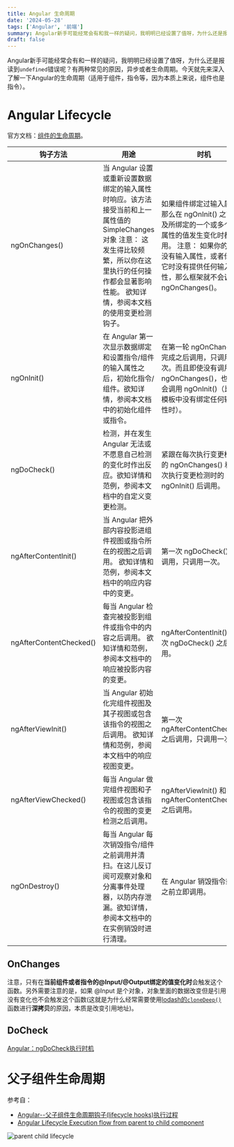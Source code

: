 ```yaml
---
title: Angular 生命周期
date: '2024-05-28'
tags: ['Angular', '前端']
summary: Angular新手可能经常会有和我一样的疑问，我明明已经设置了值呀，为什么还是报读到`undefined`错误呢？有两种常见的原因，异步或者生命周期。今天就先来深入了解一下Angular的生命周期（适用于组件，指令等，因为本质上来说，组件也是指令）。
draft: false
---
```


Angular新手可能经常会有和一样的疑问，我明明已经设置了值呀，为什么还是报读到`undefined`错误呢？有两种常见的原因，异步或者生命周期。今天就先来深入了解一下Angular的生命周期（适用于组件，指令等，因为本质上来说，组件也是指令）。

# Angular Lifecycle

官方文档：[组件的生命周期](https://angular.cn/guide/lifecycle-hooks)。

| 钩子方法                | 用途                                                                                                                                                                                                             | 时机                                                                                                                                                                                                        |
| ----------------------- | ---------------------------------------------------------------------------------------------------------------------------------------------------------------------------------------------------------------- | ----------------------------------------------------------------------------------------------------------------------------------------------------------------------------------------------------------- |
| ngOnChanges()           | 当 Angular 设置或重新设置数据绑定的输入属性时响应。该方法接受当前和上一属性值的 SimpleChanges对象 注意： 这发生得比较频繁，所以你在这里执行的任何操作都会显著影响性能。 欲知详情，参阅本文档的使用变更检测钩子。 | 如果组件绑定过输入属性，那么在 ngOnInit() 之前以及所绑定的一个或多个输入属性的值发生变化时都会调用。 注意： 如果你的组件没有输入属性，或者你使用它时没有提供任何输入属性，那么框架就不会调用ngOnChanges()。 |
| ngOnInit()              | 在 Angular 第一次显示数据绑定和设置指令/组件的输入属性之后，初始化指令/组件。欲知详情，参阅本文档中的初始化组件或指令。                                                                                          | 在第一轮 ngOnChanges() 完成之后调用，只调用一次。而且即使没有调用过 ngOnChanges()，也仍然会调用 ngOnInit()（比如当模板中没有绑定任何输入属性时）。                                                          |
| ngDoCheck()             | 检测，并在发生 Angular 无法或不愿意自己检测的变化时作出反应。欲知详情和范例，参阅本文档中的自定义变更检测。                                                                                                      | 紧跟在每次执行变更检测时的 ngOnChanges() 和 首次执行变更检测时的 ngOnInit() 后调用。                                                                                                                        |
| ngAfterContentInit()    | 当 Angular 把外部内容投影进组件视图或指令所在的视图之后调用。 欲知详情和范例，参阅本文档中的响应内容中的变更。                                                                                                   | 第一次 ngDoCheck() 之后调用，只调用一次。                                                                                                                                                                   |
| ngAfterContentChecked() | 每当 Angular 检查完被投影到组件或指令中的内容之后调用。 欲知详情和范例，参阅本文档中的响应被投影内容的变更。                                                                                                     | ngAfterContentInit() 和每次 ngDoCheck() 之后调用。                                                                                                                                                          |
| ngAfterViewInit()       | 当 Angular 初始化完组件视图及其子视图或包含该指令的视图之后调用。 欲知详情和范例，参阅本文档中的响应视图变更。                                                                                                   | 第一次 ngAfterContentChecked() 之后调用，只调用一次。                                                                                                                                                       |
| ngAfterViewChecked()    | 每当 Angular 做完组件视图和子视图或包含该指令的视图的变更检测之后调用。                                                                                                                                          | ngAfterViewInit() 和每次 ngAfterContentChecked() 之后调用。                                                                                                                                                 |
| ngOnDestroy()           | 每当 Angular 每次销毁指令/组件之前调用并清扫。在这儿反订阅可观察对象和分离事件处理器，以防内存泄漏。欲知详情，参阅本文档中的在实例销毁时进行清理。                                                               | 在 Angular 销毁指令或组件之前立即调用。                                                                                                                                                                     |

## OnChanges
注意，只有在**当前组件或者指令的@Input/@Output绑定的值变化时**会触发这个函数。另外需要注意的是，如果 @Input 是个对象，对象里面的数据改变但是引用没有变化也不会触发这个函数(这就是为什么经常需要使用[lodash的`cloneDeep()`](https://www.lodashjs.com/docs/lodash.cloneDeep)函数进行**深拷贝**的原因，本质是改变引用地址)。

## DoCheck
[Angular：ngDoCheck执行时机](https://limeii.github.io/2019/06/angular-ngdocheck-onpush-strategy/)

# 父子组件生命周期

参考自：
- [Angular--父子组件生命周期钩子(lifecycle hooks)执行过程](https://www.cnblogs.com/sparkler/p/16864656.html)
- [Angular Lifecycle Execution flow from parent to child component](https://chauhansawatantra.medium.com/angular-lifecycle-execution-flow-from-parent-to-child-component-f6303c42478)

![parent child lifecycle](/static/images/blog/angular-lifecycle-image.png)

